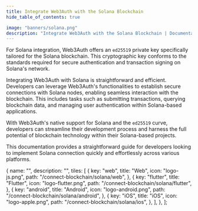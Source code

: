 ```yaml
---
title: Integrate Web3Auth with the Solana Blockchain
hide_table_of_contents: true

image: "banners/solana.png"
description: "Integrate Web3Auth with the Solana Blockchain | Documentation - Web3Auth"
---
```



For Solana integration, Web3Auth offers an `ed25519` private key specifically tailored for the
Solana blockchain. This cryptographic key conforms to the standards required for secure
authentication and transaction signing on Solana's network.

Integrating Web3Auth with Solana is straightforward and efficient. Developers can leverage
Web3Auth's functionalities to establish secure connections with Solana nodes, enabling seamless
interaction with the blockchain. This includes tasks such as submitting transactions, querying
blockchain data, and managing user authentication within Solana-based applications.

With Web3Auth's native support for Solana and the `ed25519` curve, developers can streamline their
development process and harness the full potential of blockchain technology within their
Solana-based projects.

This documentation provides a straightforward guide for developers looking to implement Solana
connection quickly and effortlessly across various platforms.

  {
    name: "",
    description: "",
    tiles: [
      {
        key: "web",
        title: "Web",
        icon: "logo-js.png",
        path: "/connect-blockchain/solana/web",
      },
      {
        key: "flutter",
        title: "Flutter",
        icon: "logo-flutter.png",
        path: "/connect-blockchain/solana/flutter",
      },
      {
        key: "android",
        title: "Android",
        icon: "logo-android.png",
        path: "/connect-blockchain/solana/android",
      },
      {
        key: "iOS",
        title: "iOS",
        icon: "logo-apple.png",
        path: "/connect-blockchain/solana/ios",
      },
    ],
  },
];

<Tiles tileGroups={Solana} />
